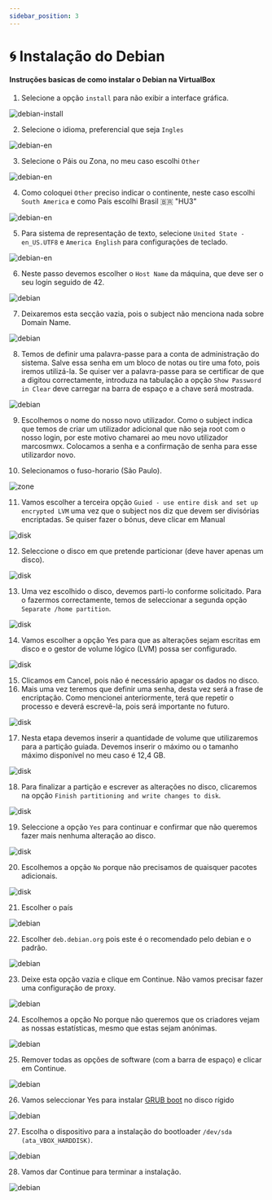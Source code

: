 ```yaml
---
sidebar_position: 3
---
```


# 🌀 Instalação do Debian

#### Instruções basicas de como instalar o Debian na VirtualBox

1. Selecione a opção `install` para não exibir a interface gráfica.

![debian-install](./img/debianinstall.png)

2. Selecione o idioma, preferencial que seja `Ingles`

![debian-en](./img/debian-en.png)

3. Selecione o Páis ou Zona, no meu caso escolhi `Other`

![debian-en](./img/debian-lg.png)

4. Como coloquei ```Other``` preciso indicar o continente, neste caso escolhi ```South America``` e como País escolhi Brasil 🇧🇷 "HU3"

![debian-en](./img/continent.png)

5. Para sistema de representação de texto, selecione `United State - en_US.UTF8` e `America English` para configurações de teclado.

![debian-en](./img/en-utf8.png)

6. Neste passo devemos escolher o `Host Name` da máquina, que deve ser o seu login seguido de 42.

![debian](./img/hostname.png)

7. Deixaremos esta secção vazia, pois o subject não menciona nada sobre Domain Name.

![debian](./img/domain.png)

8. Temos de definir uma palavra-passe para a conta de administração do sistema. Salve essa senha em um bloco de notas ou tire uma foto, pois iremos utilizá-la. Se quiser ver a palavra-passe para se certificar de que a digitou correctamente, introduza na tabulação a opção `Show Password in Clear` deve carregar na barra de espaço e a chave será mostrada.

![debian](./img/pass.png)

9. Escolhemos o nome do nosso novo utilizador. Como o subject indica que temos de criar um utilizador adicional que não seja root com o nosso login, por este motivo chamarei ao meu novo utilizador marcosmwx. Colocamos a senha e a confirmação de senha para esse utilizardor novo.

10. Selecionamos o fuso-horario (São Paulo).

![zone](./img/zone.png)

11. Vamos escolher a terceira opção `Guied - use entire disk and set up encrypted LVM` uma vez que o subject nos diz que devem ser divisórias encriptadas. Se quiser fazer o bónus, deve clicar em Manual

![disk](./img/diskone.png)

12. Seleccione o disco em que pretende particionar (deve haver apenas um disco).

![disk](./img/disktwo.png)

13. Uma vez escolhido o disco, devemos parti-lo conforme solicitado. Para o fazermos correctamente, temos de seleccionar a segunda opção `Separate /home partition`.

![disk](./img/diskt.png)

14. Vamos escolher a opção Yes para que as alterações sejam escritas em disco e o gestor de volume lógico (LVM) possa ser configurado.

![disk](./img/diskf.png)

15. Clicamos em Cancel, pois não é necessário apagar os dados no disco.
16. Mais uma vez teremos que definir uma senha, desta vez será a frase de encriptação. Como mencionei anteriormente, terá que repetir o processo e deverá escrevê-la, pois será importante no futuro.

![disk](./img/diskg.png)

17. Nesta etapa devemos inserir a quantidade de volume que utilizaremos para a partição guiada. Devemos inserir o máximo ou o tamanho máximo disponível no meu caso é 12,4 GB.

![disk](./img/diskh.png)

18.  Para finalizar a partição e escrever as alterações no disco, clicaremos na opção `Finish partitioning and write changes to disk`.

![disk](./img/diski.png)

19.  Seleccione a opção `Yes` para continuar e confirmar que não queremos fazer mais nenhuma alteração ao disco.

![disk](./img/diskk.png)

20. Escolhemos a opção `No` porque não precisamos de quaisquer pacotes adicionais.

![disk](./img/diskl.png)

21. Escolher o país

![debian](./img/debianbrbr.png)

22. Escolher `deb.debian.org` pois este é o recomendado pelo debian e o padrão.

![debian](./img/debianorg.png)

23. Deixe esta opção vazia e clique em Continue. Não vamos precisar fazer uma configuração de proxy.

![debian](./img/debianproxy.png)

24. Escolhemos a opção No porque não queremos que os criadores vejam as nossas estatísticas, mesmo que estas sejam anónimas.

![debian](./img/debian-pop.png)

25.  Remover todas as opções de software (com a barra de espaço) e clicar em Continue.

![debian](./img/deb-soft.png)

26. Vamos seleccionar Yes para instalar [GRUB boot](https://es.wikipedia.org/wiki/GNU_GRUB) no disco rígido

![debian](./img/gru.png)

27. Escolha o dispositivo para a instalação do bootloader ``/dev/sda (ata_VBOX_HARDDISK)``.

![debian](./img/grub-pc.png)

28. Vamos dar Continue para terminar a instalação.

![debian](./img/complete.png)